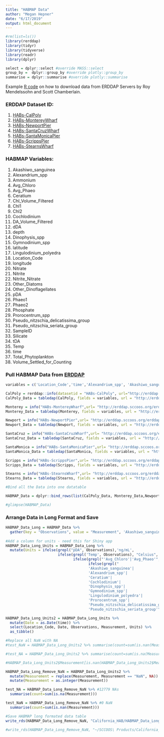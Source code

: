 ```yaml
---
title: "HABMAP Data"
author: "Megan Hepner"
date: "6/17/2019"
output: html_document
---
```


```r

#rm(list=ls()) 
library(rerddap)
library(tidyr)
library(tidyverse)
library(readr)
library(dplyr)

select = dplyr::select #override MASS::select 
group_by =  dplyr::group_by #override plotly::group_by
summarise = dplyr::summarise #override plotly::summarise

```

Example [R code](https://rmendels.github.io/Using_rerddap.nb.html) on how to download data from ERDDAP Servers by Roy Mendelssohn and Scott Chamberlain. 

### ERDDAP Dataset ID:
1. [HABs-CalPoly](http://erddap.sccoos.org/erddap/tabledap/HABs-CalPoly.html)
2. [HABs-MontereyWharf](http://erddap.sccoos.org/erddap/tabledap/HABs-MontereyWharf.html)
3. [HABs-NewportPier](http://erddap.sccoos.org/erddap/tabledap/HABs-NewportPier.html) 
4. [HABs-SantaCruzWharf](http://erddap.sccoos.org/erddap/tabledap/HABs-SantaCruzWharf.html) 
5. [HABs-SantaMonicaPier](http://erddap.sccoos.org/erddap/tabledap/HABs-SantaMonicaPier.html)
6. [HABs-ScrippsPier](http://erddap.sccoos.org/erddap/tabledap/HABs-ScrippsPier.html) 
7. [HABs-StearnsWharf](http://erddap.sccoos.org/erddap/tabledap/HABs-StearnsWharf.html)

### HABMAP Variables: 
1. Akashiwo_sanguinea                        
2. Alexandrium_spp                             
3. Ammonium     
4. Avg_Chloro     
5. Avg_Phaeo     
6. Ceratium                      
7. Chl_Volume_Filtered     
8. Chl1   
9. Chl2   
10. Cochlodinium                          
11. DA_Volume_Filtered    
12. dDA                          
13. depth    
14. Dinophysis_spp    
15. Gymnodinium_spp       
16. latitude     
17. Lingulodinium_polyedra                     
18. Location_Code                           
19. longitude    
20. Nitrate   
21. Nitrite     
22. Nitrite_Nitrate   
23. Other_Diatoms                         
24. Other_Dinoflagellates                           
25. pDA                            
26. Phaeo1     
27. Phaeo2    
28. Phosphate    
29. Prorocentrum_spp                              
30. Pseudo_nitzschia_delicatissima_group                              
31. Pseudo_nitzschia_seriata_group                              
32. SampleID                               
33. Silicate     
34. tDA                           
35. Temp                          
36. time    
37. Total_Phytoplankton                           
38. Volume_Settled_for_Counting     

### Pull HABMAP Data from [ERDDAP](http://erddap.sccoos.org/erddap/) 

```r

variables = c('Location_Code','time','Alexandrium_spp', 'Akashiwo_sanguinea',"Cochlodinium", "Ceratium", 'Dinophysis_spp', 'Gymnodinium_spp', 'Lingulodinium_polyedra', 'Prorocentrum_spp','Pseudo_nitzschia_delicatissima_group','Pseudo_nitzschia_seriata_group','pDA',  'Ammonium','Avg_Chloro','Avg_Phaeo','Nitrate','Phosphate', 'Silicate', 'Temp')

CalPoly = rerddap::info(datasetid = "HABs-CalPoly", url="http://erddap.sccoos.org/erddap/")
CalPoly_Data = tabledap(CalPoly, fields = variables, url = "http://erddap.sccoos.org/erddap/")

Monterey = info("HABs-MontereyWharf",url= "http://erddap.sccoos.org/erddap/") 
Monterey_Data = tabledap(Monterey, fields = variables, url = "http://erddap.sccoos.org/erddap/")

Newport = info("HABs-NewportPier",url= "http://erddap.sccoos.org/erddap/") 
Newport_Data = tabledap(Newport, fields = variables, url = "http://erddap.sccoos.org/erddap/")

SantaCruz = info("HABs-SantaCruzWharf",url= "http://erddap.sccoos.org/erddap/") 
SantaCruz_Data = tabledap(SantaCruz, fields = variables, url = "http://erddap.sccoos.org/erddap/")

SantaMonica = info("HABs-SantaMonicaPier",url= "http://erddap.sccoos.org/erddap/")
SantaMonica_Data = tabledap(SantaMonica, fields = variables, url = "http://erddap.sccoos.org/erddap/")

Scripps = info("HABs-ScrippsPier",url= "http://erddap.sccoos.org/erddap/") 
Scripps_Data = tabledap(Scripps, fields = variables, url = "http://erddap.sccoos.org/erddap/")

Stearns = info("HABs-StearnsWharf",url= "http://erddap.sccoos.org/erddap/") 
Stearns_Data = tabledap(Stearns, fields = variables, url = "http://erddap.sccoos.org/erddap/")

#Bind all the Data into one datatable 

HABMAP_Data = dplyr::bind_rows(list(CalPoly_Data, Monterey_Data,Newport_Data,SantaCruz_Data,SantaMonica_Data,Stearns_Data, Scripps_Data)) 

#glimpse(HABMAP_Data)

```

### Arrange Data in Long Format and Save 
```r

HABMAP_Data_Long = HABMAP_Data %>%   
  gather(key = "Observations", value = "Measurement", 'Akashiwo_sanguinea', 'Alexandrium_spp','Ceratium', 'Cochlodinium', 'Dinophysis_spp', 'Gymnodinium_spp', 'Lingulodinium_polyedra', 'Prorocentrum_spp','Pseudo_nitzschia_delicatissima_group','Pseudo_nitzschia_seriata_group','pDA', 'Ammonium','Avg_Chloro','Avg_Phaeo','Nitrate','Phosphate', 'Silicate', 'Temp')
         
#Add a column for units - need this for Shiny app 
HABMAP_Data_Long_Units = HABMAP_Data_Long %>% 
  mutate(Units = ifelse(grepl("pDA", Observations),'ng/mL',
                        ifelse(grepl('Temp', Observations), "Celsius",
                               ifelse(grepl("'Avg_Chloro'|'Avg_Phaeo'", Observations), "mg/m3",
                                      ifelse(grepl("
                                      'Akashiwo_sanguinea'|
                                      'Alexandrium_spp'|
                                      'Ceratium'|
                                      'Cochlodinium'|
                                      'Dinophysis_spp'|
                                      'Gymnodinium_spp'|
                                      'Lingulodinium_polyedra'|
                                      'Prorocentrum_spp'|
                                      'Pseudo_nitzschia_delicatissima_group'|
                                      'Pseudo_nitzschia_seriata_group'", Observations), "cells/L", "uM")))))

HABMAP_Data_Long_Units2 = HABMAP_Data_Long_Units %>%
  mutate(Date = as.Date(time)) %>%
  select(Location_Code, Date, Observations, Measurement, Units) %>%
  as_tibble()

#Replace all NaN with NA
#test_NaN = HABMAP_Data_Long_Units2 %>% summarise(count=sum(is.nan(Measurement))) #R is not recgonizing NaN 

#test_NA = HABMAP_Data_Long_Units2 %>% summarise(count=sum(is.na(Measurement))) #R is not recgonizing NA

#HABMAP_Data_Long_Units2$Measurement[is.nan(HABMAP_Data_Long_Units2$Measurement)] = NA #doesnt work since R is not recgonizing NaN

HABMAP_Data_Long_Remove_NaN = HABMAP_Data_Long_Units2 %>%
  mutate(Measurement = replace(Measurement, Measurement == "NaN", NA)) %>% #55,548X5
  mutate(Measurement = as.integer(Measurement))

test_NA = HABMAP_Data_Long_Remove_NaN %>% #12779 NAs
  summarise(count=sum(is.na(Measurement))) 

test_NaN = HABMAP_Data_Long_Remove_NaN %>% #0 NaN
  summarise(count=sum(is.nan(Measurement))) 

#Save HABMAP long formated data table 
write_rds(HABMAP_Data_Long_Remove_NaN, "California_HAB/HABMAP_Data_Long_Units.rds")

#write_rds(HABMAP_Data_Long_Remove_NaN, "~/SCCOOS\ Products/California_HAB/HABMAP_Data_Long_Units.rds")

```
